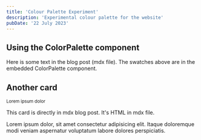 ```yaml
---
title: 'Colour Palette Experiment'
description: 'Experimental colour palette for the website'
pubDate: '22 July 2023'
---
```



<ColorPalette />

## Using the ColorPalette component

Here is some text in the blog post (mdx file). The swatches above are in the embedded ColorPalette component.

<div class="card">
  <h2>Another card</h2>
  <small>Lorem ipsum dolor</small>
  <p>This card is directly in mdx blog post. It's HTML in mdx file.</p>
  <p>Lorem ipsum dolor, sit amet consectetur adipisicing elit. Itaque doloremque modi veniam aspernatur voluptatum
    labore dolores perspiciatis.</p>
</div>


